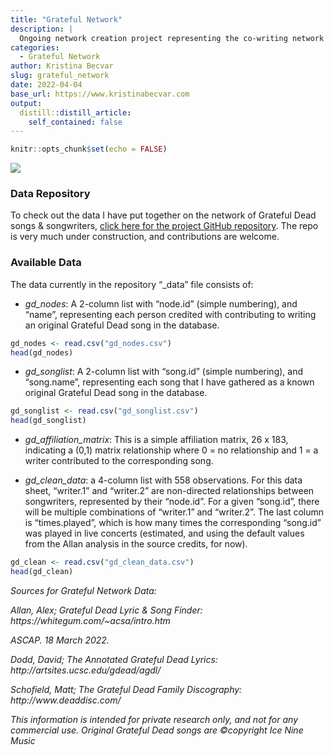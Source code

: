 ```yaml
---
title: "Grateful Network"
description: |
  Ongoing network creation project representing the co-writing network of Grateful Dead songs & songwriters
categories:
  - Grateful Network
author: Kristina Becvar
slug: grateful_network
date: 2022-04-04
base_url: https://www.kristinabecvar.com
output:
  distill::distill_article:
    self_contained: false
---
```


```r
knitr::opts_chunk$set(echo = FALSE)
```
![](gd-network.png) 

### Data Repository

To check out the data I have put together on the network of Grateful Dead songs & songwriters, [click here for the project GitHub repository](https://github.com/kbec19/Grateful-Network){target="_blank"}. The repo is very much under construction, and contributions are welcome.

### Available Data

The data currently in the repository "_data" file consists of:

* *gd_nodes*: A 2-column list with "node.id" (simple numbering), and "name", representing each person credited with contributing to writing an original Grateful Dead song in the database.

```r
gd_nodes <- read.csv("gd_nodes.csv")
head(gd_nodes)
```

* *gd_songlist*: A 2-column list with "song.id" (simple numbering), and "song.name", representing each song that I have gathered as a known original Grateful Dead song in the database.

```r
gd_songlist <- read.csv("gd_songlist.csv")
head(gd_songlist)
```

* *gd_affiliation_matrix*: This is a simple affiliation matrix, 26 x 183, indicating a (0,1) matrix relationship where 0 = no relationship and 1 = a writer contributed to the corresponding song.

* *gd_clean_data*: a 4-column list with 558 observations. For this data sheet, "writer.1" and "writer.2" are non-directed relationships between songwriters, represented by their "node.id". For a given "song.id", there will be multiple combinations of "writer.1" and "writer.2". The last column is "times.played", which is how many times the corresponding "song.id" was played in live concerts (estimated, and using the default values from the Allan analysis in the source credits, for now).

```r
gd_clean <- read.csv("gd_clean_data.csv")
head(gd_clean)
```


*Sources for Grateful Network Data:*

*Allan, Alex; Grateful Dead Lyric & Song Finder: https://whitegum.com/~acsa/intro.htm*

*ASCAP. 18 March 2022.*

*Dodd, David; The Annotated Grateful Dead Lyrics: http://artsites.ucsc.edu/gdead/agdl/*

*Schofield, Matt; The Grateful Dead Family Discography: http://www.deaddisc.com/*

*This information is intended for private research only, and not for any commercial use. Original Grateful Dead songs are ©copyright Ice Nine Music*

